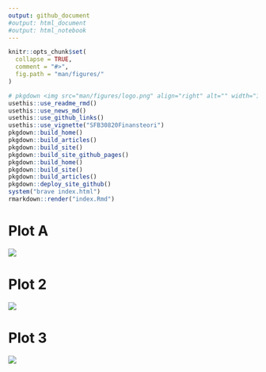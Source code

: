 ```yaml
---
output: github_document
#output: html_document
#output: html_notebook
---
```


<!-- README.md is generated from README.Rmd. Please edit that file -->

```r
knitr::opts_chunk$set(
  collapse = TRUE,
  comment = "#>",
  fig.path = "man/figures/"
)
```

```r

# pkgdown <img src="man/figures/logo.png" align="right" alt="" width="120" />
usethis::use_readme_rmd()
usethis::use_news_md()
usethis::use_github_links()
usethis::use_vignette("SFB30820Finansteori")
pkgdown::build_home()
pkgdown::build_articles()
pkgdown::build_site()
pkgdown::build_site_github_pages()
pkgdown::build_home()
pkgdown::build_site()
pkgdown::build_articles()
pkgdown::deploy_site_github()
system("brave index.html")
rmarkdown::render("index.Rmd")
```

# Plot A
![](man/figures/abc.png)

# Plot 2
![](man/figures/abc.png)

# Plot 3
![](man/figures/abc.png)


